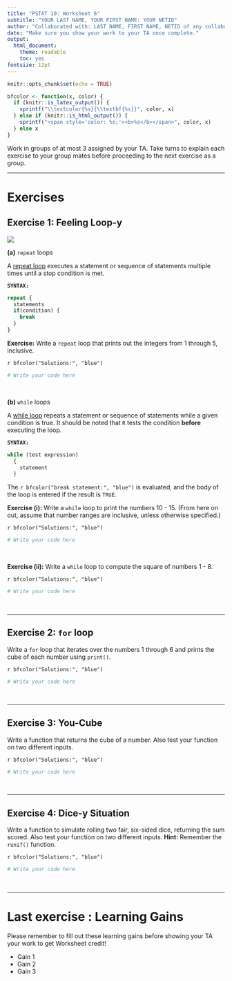 ---
title: "PSTAT 10: Worksheet 6"
subtitle: "YOUR LAST NAME, YOUR FIRST NAME: YOUR NETID"
author: "Collaborated with: LAST NAME, FIRST NAME, NETID of any collaboraters"
date: "Make sure you show your work to your TA once complete."
output:
  html_document:
    theme: readable
    toc: yes
fontsize: 12pt
---

```{r setup, include=FALSE}
knitr::opts_chunk$set(echo = TRUE)
```

```{r, echo = F}
bfcolor <- function(x, color) {
  if (knitr::is_latex_output()) {
    sprintf("\\textcolor{%s}{\\textbf{%s}}", color, x)
  } else if (knitr::is_html_output()) {
    sprintf("<span style='color: %s;'><b>%s</b></span>", color, x)
  } else x
}
```

Work in groups of at most 3 assigned by your TA. Take turns to explain each exercise to your group mates before proceeding to the next exercise as a group. 

---

# Exercises

## Exercise 1: Feeling Loop-y

![](https://i.kym-cdn.com/photos/images/original/001/393/656/da7.jpg)

**(a)** `repeat` loops

A [repeat loop](https://www.tutorialspoint.com/r/r_repeat_loop.htm) executes a statement or sequence of statements multiple times until a stop condition is met. \

**`SYNTAX:`**

```{r, eval = F}
repeat {
  statements
  if(condition) {
    break
  }
}
```

**Exercise:** Write a `repeat` loop that prints out the integers from 1 through 5, inclusive.

`r bfcolor("Solutions:", "blue")`

```{r}
# Write your code here

```


\

**(b)** `while` loops

A [while loop](https://www.tutorialspoint.com/r/r_while_loop.htm) repeats a statement or sequence of statements while a given condition is true. It should be noted that `R` tests the condition **before** executing the loop. \

**`SYNTAX:`**

```{r, eval = F}
while (test expression)
  {
    statement
  }
```

The `r bfcolor("break statement:", "blue")` is evaluated, and the body of the loop is entered if the result is `TRUE`. \


**Exercise (i):** Write a `while` loop to print the numbers 10 - 15. (From here on out, assume that number ranges are inclusive, unless otherwise specified.)

`r bfcolor("Solutions:", "blue")`

```{r}
# Write your code here

```

\

**Exercise (ii):** Write a `while` loop to compute the square of numbers 1 - 8.

`r bfcolor("Solutions:", "blue")`

```{r}
# Write your code here

```


\

---

## Exercise 2: `for` loop

Write a `for` loop that iterates over the numbers 1 through 6 and prints the cube of each number using `print()`.

`r bfcolor("Solutions:", "blue")`

```{r}
# Write your code here

```

\

---


## Exercise 3: You-Cube

Write a function that returns the cube of a number. Also test your function on two different inputs.

`r bfcolor("Solutions:", "blue")`

```{r}
# Write your code here

```

\

---

## Exercise 4: Dice-y Situation

Write a function to simulate rolling two fair, six-sided dice, returning the sum scored. Also test your function on two different inputs. **Hint:** Remember the `runif()` function.

`r bfcolor("Solutions:", "blue")`

```{r}
# Write your code here

```

\

---

# Last exercise : Learning Gains

Please remember to fill out these learning gains before showing your TA your work to get Worksheet credit!

-   Gain 1
-   Gain 2
-   Gain 3

